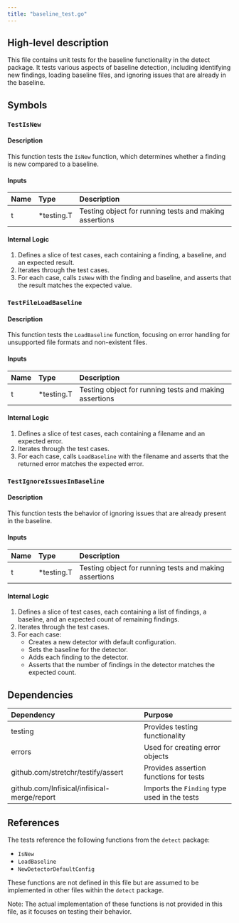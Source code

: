 ```yaml
---
title: "baseline_test.go"
---
```


## High-level description
This file contains unit tests for the baseline functionality in the detect package. It tests various aspects of baseline detection, including identifying new findings, loading baseline files, and ignoring issues that are already in the baseline.

## Symbols

### `TestIsNew`
#### Description
This function tests the `IsNew` function, which determines whether a finding is new compared to a baseline.

#### Inputs
| Name | Type | Description |
|:-----|:-----|:------------|
| t | *testing.T | Testing object for running tests and making assertions |

#### Internal Logic
1. Defines a slice of test cases, each containing a finding, a baseline, and an expected result.
2. Iterates through the test cases.
3. For each case, calls `IsNew` with the finding and baseline, and asserts that the result matches the expected value.

### `TestFileLoadBaseline`
#### Description
This function tests the `LoadBaseline` function, focusing on error handling for unsupported file formats and non-existent files.

#### Inputs
| Name | Type | Description |
|:-----|:-----|:------------|
| t | *testing.T | Testing object for running tests and making assertions |

#### Internal Logic
1. Defines a slice of test cases, each containing a filename and an expected error.
2. Iterates through the test cases.
3. For each case, calls `LoadBaseline` with the filename and asserts that the returned error matches the expected error.

### `TestIgnoreIssuesInBaseline`
#### Description
This function tests the behavior of ignoring issues that are already present in the baseline.

#### Inputs
| Name | Type | Description |
|:-----|:-----|:------------|
| t | *testing.T | Testing object for running tests and making assertions |

#### Internal Logic
1. Defines a slice of test cases, each containing a list of findings, a baseline, and an expected count of remaining findings.
2. Iterates through the test cases.
3. For each case:
   - Creates a new detector with default configuration.
   - Sets the baseline for the detector.
   - Adds each finding to the detector.
   - Asserts that the number of findings in the detector matches the expected count.

## Dependencies
| Dependency | Purpose |
|:-----------|:--------|
| testing | Provides testing functionality |
| errors | Used for creating error objects |
| github.com/stretchr/testify/assert | Provides assertion functions for tests |
| github.com/Infisical/infisical-merge/report | Imports the `Finding` type used in the tests |

## References
The tests reference the following functions from the `detect` package:
- `IsNew`
- `LoadBaseline`
- `NewDetectorDefaultConfig`

These functions are not defined in this file but are assumed to be implemented in other files within the `detect` package.

Note: The actual implementation of these functions is not provided in this file, as it focuses on testing their behavior.